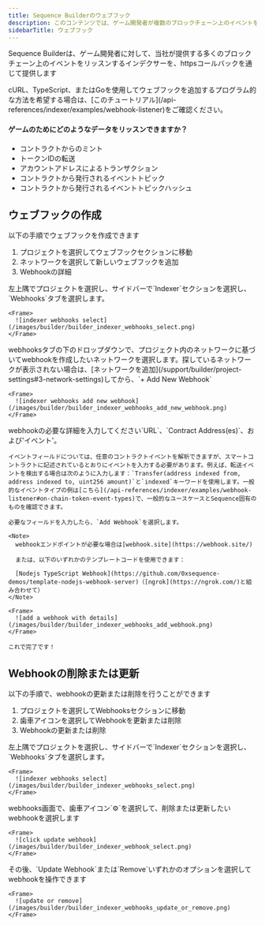 ```yaml
---
title: Sequence Builderのウェブフック
description: このコンテンツでは、ゲーム開発者が複数のブロックチェーン上のイベントをリッスンするためのSequence Builderにおけるウェブフックの使用について説明します。
sidebarTitle: ウェブフック
---
```


Sequence Builderは、ゲーム開発者に対して、当社が提供する多くのブロックチェーン上のイベントをリッスンするインデクサーを、httpsコールバックを通じて提供します

<Warning>
  cURL、TypeScript、またはGoを使用してウェブフックを追加するプログラム的な方法を希望する場合は、[このチュートリアル](/api-references/indexer/examples/webhook-listener)をご確認ください。
</Warning>

#### ゲームのためにどのようなデータをリッスンできますか？

* コントラクトからのミント
* トークンIDの転送
* アカウントアドレスによるトランザクション
* コントラクトから発行されるイベントトピック
* コントラクトから発行されるイベントトピックハッシュ

## ウェブフックの作成

以下の手順でウェブフックを作成できます

1. プロジェクトを選択してウェブフックセクションに移動
2. ネットワークを選択して新しいウェブフックを追加
3. Webhookの詳細

<Steps>
  <Step title="Select Project and go to Webhooks Section">
    左上隅でプロジェクトを選択し、サイドバーで`Indexer`セクションを選択し、`Webhooks`タブを選択します。

    <Frame>
      ![indexer webhooks select](/images/builder/builder_indexer_webhooks_select.png)
    </Frame>
  </Step>

  <Step title="Select Network and Add New Webhook">
    webhooksタブの下のドロップダウンで、プロジェクト内のネットワークに基づいてwebhookを作成したいネットワークを選択します。探しているネットワークが表示されない場合は、[ネットワークを追加](/support/builder/project-settings#3-network-settings)してから、`+ Add New Webhook`

    <Frame>
      ![indexer webhooks add new webhook](/images/builder/builder_indexer_webhooks_add_new_webhook.png)
    </Frame>
  </Step>

  <Step title="Complete Webhook Details">
    webhookの必要な詳細を入力してください`URL`、`Contract Address(es)`、および'イベント'。

    イベントフィールドについては、任意のコントラクトイベントを解析できますが、スマートコントラクトに記述されているとおりにイベントを入力する必要があります。例えば、転送イベントを検出する場合は次のように入力します：`Transfer(address indexed from, address indexed to, uint256 amount)`と`indexed`キーワードを使用します。一般的なイベントタイプの例は[こちら](/api-references/indexer/examples/webhook-listener#on-chain-token-event-types)で、一般的なユースケースとSequence固有のものを確認できます。

    必要なフィールドを入力したら、`Add Webhook`を選択します。

    <Note>
      webhookエンドポイントが必要な場合は[webhook.site](https://webhook.site/)

      または、以下のいずれかのテンプレートコードを使用できます：

      [Nodejs TypeScript Webhook](https://github.com/0xsequence-demos/template-nodejs-webhook-server)（[ngrok](https://ngrok.com/)と組み合わせて）
    </Note>

    <Frame>
      ![add a webhook with details](/images/builder/builder_indexer_webhooks_add_webhook.png)
    </Frame>

    これで完了です！
  </Step>
</Steps>

## Webhookの削除または更新

以下の手順で、webhookの更新または削除を行うことができます

1. プロジェクトを選択してWebhooksセクションに移動
2. 歯車アイコンを選択してWebhookを更新または削除
3. Webhookの更新または削除

<Steps>
  <Step title="Select Project and go to Webhooks Section">
    左上隅でプロジェクトを選択し、サイドバーで`Indexer`セクションを選択し、`Webhooks`タブを選択します。

    <Frame>
      ![indexer webhooks select](/images/builder/builder_indexer_webhooks_select.png)
    </Frame>
  </Step>

  <Step title="Select the Gear to Update or Remove your Webhook">
    webhooks画面で、歯車アイコン`⚙`を選択して、削除または更新したいwebhookを選択します

    <Frame>
      ![click update webhook](/images/builder/builder_indexer_webhook_select.png)
    </Frame>
  </Step>

  <Step title="Update or Remove Webhook">
    その後、`Update Webhook`または`Remove`いずれかのオプションを選択してwebhookを操作できます

    <Frame>
      ![update or remove](/images/builder/builder_indexer_webhooks_update_or_remove.png)
    </Frame>
  </Step>
</Steps>
